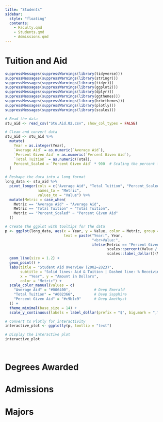 ```yaml
---
title: "Students"
sidebar:
  style: "floating"
  contents:
    - Faculty.qmd
    - Students.qmd
    - Admissions.qmd
---
```




# Tuition and Aid
```r

suppressMessages(suppressWarnings(library(tidyverse)))
suppressMessages(suppressWarnings(library(stringr)))
suppressMessages(suppressWarnings(library(tidyr)))
suppressMessages(suppressWarnings(library(ggplot2)))
suppressMessages(suppressWarnings(library(dplyr)))
suppressMessages(suppressWarnings(library(ggthemes)))
suppressMessages(suppressWarnings(library(hrbrthemes)))
suppressMessages(suppressWarnings(library(plotly)))
suppressMessages(suppressWarnings(library(scales)))

# Read the data
stu_aid <- read_csv("Stu.Aid.02.csv", show_col_types = FALSE)

# Clean and convert data
stu_aid <- stu_aid %>%
  mutate(
    Year = as.integer(Year),
    `Average Aid` = as.numeric(`Average Aid`),
    `Percent Given Aid` = as.numeric(`Percent Given Aid`),
    `Total Tuition` = as.numeric(Total),
    Percent_Scaled = `Percent Given Aid` * 900  # Scaling the percent for visibility
  )

# Reshape the data into a long format
long_data <- stu_aid %>%
  pivot_longer(cols = c("Average Aid", "Total Tuition", "Percent_Scaled"),
               names_to = "Metric",
               values_to = "Value") %>%
  mutate(Metric = case_when(
    Metric == "Average Aid" ~ "Average Aid",
    Metric == "Total Tuition" ~ "Total Tuition",
    Metric == "Percent_Scaled" ~ "Percent Given Aid"
  ))

# Create the ggplot with tooltips for the data
p <- ggplot(long_data, aes(x = Year, y = Value, color = Metric, group = Metric,
                           text = paste("Year:", Year,
                                        "<br>Value:", 
                                        ifelse(Metric == "Percent Given Aid", 
                                               scales::percent(Value / 900, scale = 1),  # Dividing back for percent display
                                               scales::label_dollar()(Value))))) +
  geom_line(size = 1.2) +
  geom_point() +
  labs(title = "Student Aid Overview (2002–2023)",
       subtitle = "Solid lines: Aid & Tuition | Dashed line: % Receiving Aid",
       x = "Year", y = "Amount in Dollars",
       color = "Metric") +
  scale_color_manual(values = c(
    "Average Aid" = "#006400",           # Deep Emerald
    "Total Tuition" = "#002366",         # Deep Sapphire
    "Percent Given Aid" = "#c9b1c9"      # Deep Amethyst
  )) +
  theme_minimal(base_size = 14) +
  scale_y_continuous(labels = label_dollar(prefix = "$", big.mark = ","))

# Convert to Plotly for interactivity
interactive_plot <- ggplotly(p, tooltip = "text")

# Display the interactive plot
interactive_plot




```



# Degrees Awarded


# Admissions


# Majors
